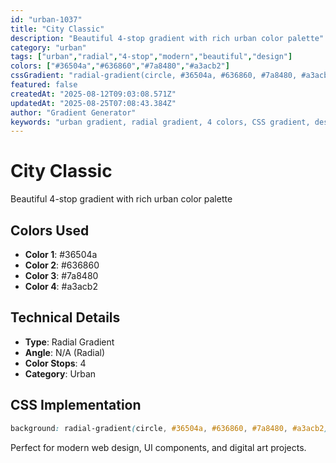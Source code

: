 ```yaml
---
id: "urban-1037"
title: "City Classic"
description: "Beautiful 4-stop gradient with rich urban color palette"
category: "urban"
tags: ["urban","radial","4-stop","modern","beautiful","design"]
colors: ["#36504a","#636860","#7a8480","#a3acb2"]
cssGradient: "radial-gradient(circle, #36504a, #636860, #7a8480, #a3acb2)"
featured: false
createdAt: "2025-08-12T09:03:08.571Z"
updatedAt: "2025-08-25T07:08:43.384Z"
author: "Gradient Generator"
keywords: "urban gradient, radial gradient, 4 colors, CSS gradient, design, #36504a, #636860, #7a8480, #a3acb2"
---
```


# City Classic

Beautiful 4-stop gradient with rich urban color palette

## Colors Used
- **Color 1**: #36504a
- **Color 2**: #636860
- **Color 3**: #7a8480
- **Color 4**: #a3acb2

## Technical Details
- **Type**: Radial Gradient
- **Angle**: N/A (Radial)
- **Color Stops**: 4
- **Category**: Urban

## CSS Implementation
```css
background: radial-gradient(circle, #36504a, #636860, #7a8480, #a3acb2);
```

Perfect for modern web design, UI components, and digital art projects.
